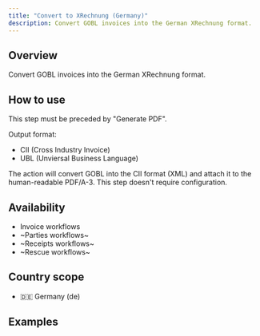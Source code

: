 ```yaml
---
title: "Convert to XRechnung (Germany)"
description: Convert GOBL invoices into the German XRechnung format.
---
```


## Overview

Convert GOBL invoices into the German XRechnung format.

## How to use

This step must be preceded by "Generate PDF".

Output format:

* CII (Cross Industry Invoice)
* UBL (Unviersal Business Language)

The action will convert GOBL into the CII format (XML) and attach it to the human-readable PDF/A-3.
This step doesn't require configuration. 

## Availability

* Invoice workflows
* ~Parties workflows~
* ~Receipts workflows~
* ~Rescue workflows~

## Country scope

* 🇩🇪 Germany (de)

## Examples